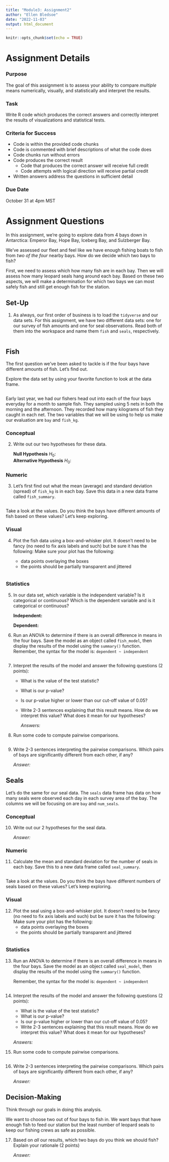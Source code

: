 ```yaml
---
title: "Module3: Assignment2"
author: "Ellen Bledsoe"
date: "2022-11-03"
output: html_document
---
```


```r
knitr::opts_chunk$set(echo = TRUE)
```

# Assignment Details

### Purpose

The goal of this assignment is to assess your ability to compare *multiple* means numerically, visually, and statistically and interpret the results.

### Task

Write R code which produces the correct answers and correctly interpret the results of visualizations and statistical tests.

### Criteria for Success

-   Code is within the provided code chunks
-   Code is commented with brief descriptions of what the code does
-   Code chunks run without errors
-   Code produces the correct result
    -   Code that produces the correct answer will receive full credit
    -   Code attempts with logical direction will receive partial credit
-   Written answers address the questions in sufficient detail

### Due Date

October 31 at 4pm MST

# Assignment Questions

In this assignment, we're going to explore data from 4 bays down in Antarctica: Emperor Bay, Hope Bay, Iceberg Bay, and Sulzberger Bay.

We've assessed our fleet and feel like we have enough fishing boats to fish from *two of the four* nearby bays. How do we decide which two bays to fish?

First, we need to assess which how many fish are in each bay. Then we will assess how many leopard seals hang around each bay. Based on these two aspects, we will make a determination for which two bays we can most safely fish and still get enough fish for the station.

## Set-Up

1.  As always, our first order of business is to load the `tidyverse` and our data sets. For this assignment, we have two different data sets: one for our survey of fish amounts and one for seal observations. Read both of them into the workspace and name them `fish` and `seals`, respectively.

```r

```

## Fish

The first question we've been asked to tackle is if the four bays have different amounts of fish. Let's find out.

Explore the data set by using your favorite function to look at the data frame.

```r

```

Early last year, we had our fishers head out into each of the four bays everyday for a month to sample fish. They sampled using 5 nets in both the morning and the afternoon. They recorded how many kilograms of fish they caught in each net. The two variables that we will be using to help us make our evaluation are `bay` and `fish_kg`.

### Conceptual

2.  Write out our two hypotheses for these data.

    **Null Hypothesis** $H_{0}$:\
    **Alternative Hypothesis** $H_{0}$:

### Numeric

3.  Let's first find out what the mean (average) and standard deviation (spread) of `fish_kg` is in each bay. Save this data in a new data frame called `fish_summary`.

```r

```

Take a look at the values. Do you think the bays have different amounts of fish based on these values? Let's keep exploring.

### Visual

4.  Plot the fish data using a box-and-whisker plot. It doesn't need to be fancy (no need to fix axis labels and such) but be sure it has the following: Make sure your plot has the following:

    -   data points overlaying the boxes
    -   the points should be partially transparent and jittered

```r

```

### Statistics

5.  In our data set, which variable is the independent variable? Is it categorical or continuous? Which is the dependent variable and is it categorical or continuous?

    **Independent:**

    **Dependent:**

6.  Run an ANOVA to determine if there is an overall difference in means in the four bays. Save the model as an object called `fish_model`, then display the results of the model using the `summary()` function. Remember, the syntax for the model is: `dependent ~ independent`

```r

```

7.  Interpret the results of the model and answer the following questions (2 points):

    -   What is the value of the test statistic?

    -   What is our p-value?

    -   Is our p-value higher or lower than our cut-off value of 0.05?

    -   Write 2-3 sentences explaining that this result means. How do we interpret this value? What does it mean for our hypotheses?

        *Answers:*

8.  Run some code to compute pairwise comparisons.

```r

```

9.  Write 2-3 sentences interpreting the pairwise comparisons. Which pairs of bays are significantly different from each other, if any?

    *Answer:*

## Seals

Let's do the same for our seal data. The `seals` data frame has data on how many seals were observed each day in each survey area of the bay. The columns we will be focusing on are `bay` and `num_seals`.

### Conceptual

10. Write out our 2 hypotheses for the seal data.

    *Answer:*

### Numeric

11. Calculate the mean and standard deviation for the number of seals in each bay. Save this to a new data frame called `seal_summary`.

```r

```

Take a look at the values. Do you think the bays have different numbers of seals based on these values? Let's keep exploring.

### Visual

12. Plot the seal using a box-and-whisker plot. It doesn't need to be fancy (no need to fix axis labels and such) but be sure it has the following: Make sure your plot has the following:
    -   data points overlaying the boxes
    -   the points should be partially transparent and jittered

```r

```

### Statistics

13. Run an ANOVA to determine if there is an overall difference in means in the four bays. Save the model as an object called `seal_model`, then display the results of the model using the `summary()` function.

    Remember, the syntax for the model is: `dependent ~ independent`

```r

```

14. Interpret the results of the model and answer the following questions (2 points):

    -   What is the value of the test statistic?
    -   What is our p-value?
    -   Is our p-value higher or lower than our cut-off value of 0.05?
    -   Write 2-3 sentences explaining that this result means. How do we interpret this value? What does it mean for our hypotheses?

    *Answers:*

15. Run some code to compute pairwise comparisons.

```r

```

16. Write 2-3 sentences interpreting the pairwise comparisons. Which pairs of bays are significantly different from each other, if any?

    *Answer:*

## Decision-Making

Think through our goals in doing this analysis.

We want to choose two out of four bays to fish in. We want bays that have enough fish to feed our station but the least number of leopard seals to keep our fishing crews as safe as possible.

17. Based on *all* our results, which two bays do you think we should fish? Explain your rationale (2 points)

    *Answer:*
